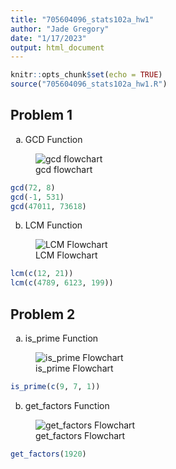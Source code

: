 ```yaml
---
title: "705604096_stats102a_hw1"
author: "Jade Gregory"
date: "1/17/2023"
output: html_document
---
```

```r
knitr::opts_chunk$set(echo = TRUE)
source("705604096_stats102a_hw1.R")
```

## Problem 1

a) GCD Function


![gcd flowchart](/Users/jadegregory/102a hw1/gcd.jpeg)


```r
gcd(72, 8)
gcd(-1, 531)
gcd(47011, 73618)
```

b) LCM Function

![LCM Flowchart](/Users/jadegregory/102a hw1/lcm flowchart.jpeg)
```r
lcm(c(12, 21))
lcm(c(4789, 6123, 199))
```

## Problem 2

a) is_prime Function

![is_prime Flowchart](/Users/jadegregory/102a hw1/is_prime flowchart.jpeg)

```r
is_prime(c(9, 7, 1))
```

b) get_factors Function

![get_factors Flowchart](/Users/jadegregory/102a hw1/get_factors flowchart.jpeg)

```r
get_factors(1920)
```

